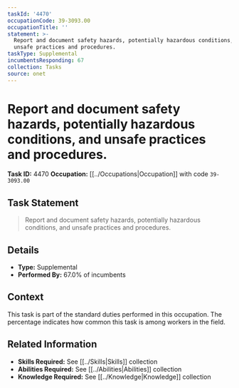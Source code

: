 ```yaml
---
taskId: '4470'
occupationCode: 39-3093.00
occupationTitle: ''
statement: >-
  Report and document safety hazards, potentially hazardous conditions, and
  unsafe practices and procedures.
taskType: Supplemental
incumbentsResponding: 67
collection: Tasks
source: onet
---
```

# Report and document safety hazards, potentially hazardous conditions, and unsafe practices and procedures.

**Task ID:** 4470
**Occupation:** [[../Occupations|Occupation]] with code `39-3093.00`

## Task Statement

> Report and document safety hazards, potentially hazardous conditions, and unsafe practices and procedures.

## Details

- **Type:** Supplemental
- **Performed By:** 67.0% of incumbents

## Context

This task is part of the standard duties performed in this occupation. The percentage indicates how common this task is among workers in the field.

## Related Information

- **Skills Required:** See [[../Skills|Skills]] collection
- **Abilities Required:** See [[../Abilities|Abilities]] collection
- **Knowledge Required:** See [[../Knowledge|Knowledge]] collection
